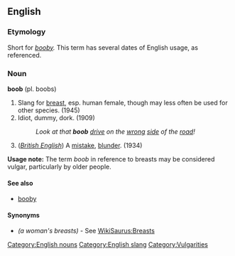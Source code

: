 ==English==
===Etymology===
Short for ''[[booby]].'' This term has several dates of English usage, as referenced.
===Noun===
'''boob''' (pl. boobs)

# Slang for [[breast]], esp. human female, though may less often be used for other species. (1945)
# Idiot, dummy, dork. (1909)
#:''Look at that '''boob''' [[drive]] on the [[wrong]] [[side]] of the [[road]]!''
# (''[[w:British English|British English]]'') A [[mistake]], [[blunder]]. (1934)
'''Usage note:''' The term ''boob'' in reference to breasts may be considered vulgar, particularly by older people.
====See also====
*[[booby]]

====Synonyms====
*''(a woman's breasts)'' - See [[WikiSaurus:Breasts]]
[[Category:English nouns]]
[[Category:English slang]]
[[Category:Vulgarities]]